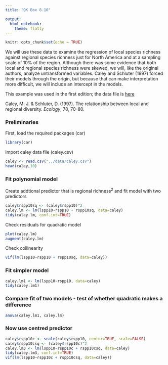 ```yaml
---
title: "QK Box 8.10"

output: 
  html_notebook:
    theme: flatly
---
```


```r
knitr::opts_chunk$set(echo = TRUE)
```

We will use these data to examine the regression of local species richness against regional species richness just for North America and at a sampling scale of 10% of the region. Although there was some evidence that both local and regional species richness were skewed, we will, like the original authors, analyze untransformed variables. Caley and Schluter (1997) forced their models through the origin, but because that can make interpretation more difficult, we will include an intercept in the models.

This example was used in the first edition; the data file is [here](../data/caley.csv)

Caley, M. J. & Schluter, D. (1997). The relationship between local and regional diversity. *Ecology*, 78, 70-80.

### Preliminaries

First, load the required packages (car)

```r
library(car)
```

Import caley data file (caley.csv)

```r
caley <- read.csv("../data/caley.csv")
head(caley,10)

```
### Fit polynomial model
Create addtional predictor that is regional richness^2^ and fit model with two predictors

```r
caley$rspp10sq <- (caley$rspp10)^2
caley.lm <- lm(lspp10~rspp10 + rspp10sq, data=caley)
tidy(caley.lm, conf.int=TRUE)
```

Check residuals for quadratic model

```r
plot(caley.lm)
augment(caley.lm)
```

Check collinearity

```r
vif(lm(lspp10~rspp10 + rspp10sq, data=caley))
```

### Fit simpler model

```r
caley.lm1 <- lm(lspp10~rspp10, data=caley)
tidy(caley.lm1)
```

### Compare fit of two models - test of whether quadratic makes a difference

```r
anova(caley.lm1, caley.lm)
```

### Now use centred predictor

```r
caley$rspp10c <- scale(caley$rspp10, center=TRUE, scale=FALSE)
caley$rspp10csq <- (caley$rspp10c)^2
caley.lm3 <- lm(lspp10~rspp10c + rspp10csq, data=caley)
tidy(caley.lm3, conf.int=TRUE)
vif(lm(lspp10~rspp10c + rspp10csq, data=caley))
```
